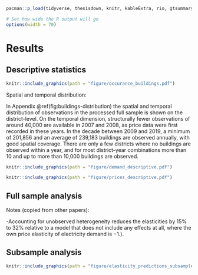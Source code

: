 <!--
Chapter 5 - Results
-->

```r
pacman::p_load(tidyverse, thesisdown, knitr, kableExtra, rio, gtsummary, gt)

# Set how wide the R output will go
options(width = 70)
```

# Results {#results}

## Descriptive statistics {#descriptives}


```r
knitr::include_graphics(path = "figure/occurance_buildings.pdf")
```


Spatial and temporal distribution:

In Appendix \@ref(fig:buildings-distribution) the spatial and temporal distribution of observations in the processed full sample is shown on the district-level. On the temporal dimension, structurally fewer observations of around 40,000 are available in 2007 and 2008, as price data were first recorded in these years. In the decade between 2009 and 2019, a minimum of 201,856 and an average of 239,183 buildings are observed annually, with good spatial coverage. There are only a few districts where no buildings are observed within a year, and for most district-year combinations more than 10 and up to more than 10,000 buildings are observed.



\begin{table}[]
\centering
\caption{Summary statistics}
\label{tab:summarytable}
\begin{tabular}{@{}llc@{}}
\toprule
\textbf{Variable}             & \textbf{Unit}            & \textbf{Median (IQR)}   \\ \midrule
Space heat consumption, eff.  & {[}kWh/sqm.{]}           & 113 (86, 145)           \\
Energy price, real            & {[}Cents/kWh{]}          & 6.49 (5.77, 7.69)       \\
                              &                          &                         \\
Degree days                   &                          & 3,446 (3,214, 3,733)    \\
Building heating surface      & {[}sqm{]}                & 404 (260, 707)          \\
Building housing units        &                          & 6 (3, 10)               \\
District household income     & {[}€/a{]}                & 20,695 (18,786, 22,568) \\
District retirement share     & {[}\%{]}                 & 0.207 (0.193, 0.220)    \\
District population density   & {[}inhabitants/sq. km{]} & 572 (217, 1,960)        \\
                              &                          &                         \\
\textit{Energy carrier group} & {\ul \textit{}}          &                         \\
Gas                           &                          & 1,647,563 (61\%)        \\
Oil                           &                          & 802,451 (30\%)          \\
District heating              &                          & 268,232 (9.9\%)         \\ \midrule
\textit{(N = 2,718,246; No missings)}  &                          & \multicolumn{1}{l}{}   
\end{tabular}
\end{table}


```r
knitr::include_graphics(path = "figure/demand_descriptive.pdf")
```


```r
knitr::include_graphics(path = "figure/prices_descriptive.pdf")
```


## Full sample analysis {#full_results}


\begin{table}[]
\centering
\caption{Regression table for full sample analysis}
\label{tab:reg-table-full-sample}
\resizebox{\textwidth}{!}{%
\begin{tabular}{llrrrrrr}
\cline{3-8}
 &  & \multicolumn{6}{c}{Response variable in all model specifications: Ln of space heat demand} \\
 &  & \multicolumn{2}{c}{OLS regression} & \multicolumn{1}{c}{} & \multicolumn{3}{c}{Fixed Effects (FE) regression} \\
\multicolumn{1}{c}{} & \multicolumn{1}{c}{} & \multicolumn{1}{c}{(1)} & \multicolumn{1}{c}{(2)} & \multicolumn{1}{c}{} & \multicolumn{1}{c}{(3)} & \multicolumn{1}{c}{(4)} & \multicolumn{1}{c}{(5)} \\ \cline{1-1} \cline{3-4} \cline{6-8} 
(Intercept) &  & 5.399 *** & 3.593 *** &  &  &  &  \\
 &  & (0.002) & (0.028) &  &  &  &  \\
\begin{tabular}[c]{@{}l@{}}Ln of\\ energy price\end{tabular} &  & -0.365 *** & -0.365 *** &  & -0.251 *** & -0.243 *** & -0.243 *** \\
 &  & (0.001) & (0.001) &  & (0.001) & (0.001) & (0.001) \\
\begin{tabular}[c]{@{}l@{}}Ln of\\ degree days\end{tabular} &  &  & 0.626 *** &  &  & 0.779 *** & 0.779 *** \\
 &  &  & (0.002) &  &  & (0.003) & (0.003) \\
\begin{tabular}[c]{@{}l@{}}Ln of\\ heating surface\end{tabular} &  &  & -0.133 *** &  &  & -0.405 *** & -0.405 *** \\
 &  &  & (0.000) &  &  & (0.003) & (0.003) \\
\begin{tabular}[c]{@{}l@{}}Energy carrier:\\ Oil\end{tabular} &  &  & 0.031 *** &  &  & 0.097 *** & 0.097 *** \\
 &  &  & (0.001) &  &  & (0.002) & (0.002) \\
\begin{tabular}[c]{@{}l@{}}Energy carrier:\\ District heating\end{tabular} &  &  & -0.061 *** &  &  & -0.020 *** & -0.020 *** \\
 &  &  & (0.001) &  &  & (0.002) & (0.002) \\
\begin{tabular}[c]{@{}l@{}}Ln of\\ district income\end{tabular} &  &  & -0.277 *** &  &  & 0.022 ** & 0.022 ** \\
 &  &  & (0.002) &  &  & (0.008) & (0.008) \\
\begin{tabular}[c]{@{}l@{}}Ln of district\\ population density\end{tabular} &  &  & 0.043 *** &  &  & 0,000 &  \\
 &  &  & (0.000) &  &  & (0.005) &  \\
\begin{tabular}[c]{@{}l@{}}Ln of\\ retirement share\end{tabular} &  &  & -0.084 *** &  &  & 0.435 *** & 0.435 *** \\
 &  &  & (0.010) &  &  & (0.030) & (0.030) \\ \cline{1-1} \cline{3-4} \cline{6-8} 
N &  & 2718246 & 2718246 &  & 2718246 & 2718246 & 2718246 \\
R2 &  & 0,049 & 0,156 &  & 0,822 & 0,829 & 0,829 \\
logLik &  & -1322263,852 & -1159565,133 &  &  &  &  \\
AIC &  & 2644533,703 & 2319150,267 &  &  &  &  \\ \cline{1-1} \cline{3-4} \cline{6-8} 
\multicolumn{8}{l}{*** p \textless 0.001;  ** p \textless 0.01;  * p \textless 0.05.}
\end{tabular}%
}
\end{table}





Notes (copied from other papers):

-Accounting for unobserved heterogeneity reduces the elasticities by 15% to 32% relative to a model that does not include any effects at all, where the own price elasticity of electricity demand is −1.).


## Subsample analysis {#full_results}

```r
knitr::include_graphics(path = "figure/elasticity_predictions_subsample.pdf")
```




